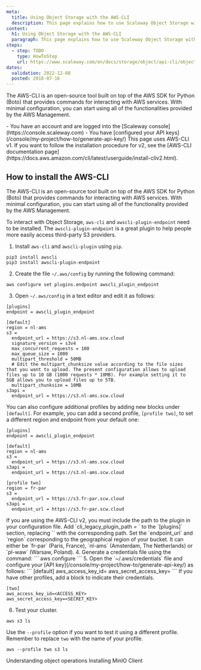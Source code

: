 ```yaml
---
meta:
  title: Using Object Storage with the AWS-CLI
  description: This page explains how to use Scaleway Object Storage with AWS-CLI.
content:
  h1: Using Object Storage with the AWS-CLI
  paragraph: This page explains how to use Scaleway Object Storage with AWS-CLI.
steps:
  - step: TODO
    type: HowToStep
    url: https://www.scaleway.com/en/docs/storage/object/api-cli/object-storage-aws-cli
dates:
  validation: 2022-12-08
  posted: 2018-07-16
---
```


The AWS-CLI is an open-source tool built on top of the AWS SDK for Python (Boto) that provides commands for interacting with AWS services. With minimal configuration, you can start using all of the functionalities provided by the AWS Management.

<Message type="requirement">
  - You have an account and are logged into the [Scaleway console](https://console.scaleway.com)  
  - You have [configured your API keys](/console/my-project/how-to/generate-api-key/)
</Message>

<Message type="note">
  This page uses AWS-CLI v1. If you want to follow the installation procedure for v2, see the [AWS-CLI documentation page](https://docs.aws.amazon.com/cli/latest/userguide/install-cliv2.html). 
</Message>

## How to install the AWS-CLI

The AWS-CLI is an open-source tool built on top of the AWS SDK for Python (Boto) that provides commands for interacting with AWS services. With minimal configuration, you can start using all of the functionality provided by the AWS Management.

To interact with Object Storage, `aws-cli` and `awscli-plugin-endpoint` need to be installed. The `awscli-plugin-endpoint` is a great plugin to help people more easily access third-party S3 providers.

1. Install `aws-cli` and `awscli-plugin` using `pip`.
  ```
  pip3 install awscli
  pip3 install awscli-plugin-endpoint
  ```
2. Create the file `~/.aws/config` by running the following command:
  ```
  aws configure set plugins.endpoint awscli_plugin_endpoint
  ```
3. Open `~/.aws/config` in a text editor and edit it as follows:
  ```
  [plugins]
  endpoint = awscli_plugin_endpoint

  [default]
  region = nl-ams
  s3 =
    endpoint_url = https://s3.nl-ams.scw.cloud
    signature_version = s3v4
    max_concurrent_requests = 100
    max_queue_size = 1000
    multipart_threshold = 50MB
    # Edit the multipart_chunksize value according to the file sizes that you want to upload. The present configuration allows to upload files up to 10 GB (1000 requests * 10MB). For example setting it to 5GB allows you to upload files up to 5TB.
    multipart_chunksize = 10MB
  s3api =
    endpoint_url = https://s3.nl-ams.scw.cloud
  ```
  You can also configure additional profiles by adding new blocks under `[default]`. For example, you can add a second profile, `[profile two]`, to set a different region and endpoint from your default one:
  
  ``` 
  [plugins]
  endpoint = awscli_plugin_endpoint

  [default]
  region = nl-ams
  s3 =
    endpoint_url = https://s3.nl-ams.scw.cloud
  s3api =
    endpoint_url = https://s3.nl-ams.scw.cloud

  [profile two]
  region = fr-par
  s3 =
    endpoint_url = https://s3.fr-par.scw.cloud
  s3api =
    endpoint_url = https://s3.fr-par.scw.cloud
  ```

  <Message type="important">
    If you are using the AWS-CLI v2, you must include the path to the plugin in your configuration file. Add `cli_legacy_plugin_path = <path-to-plugin>` to the `[plugins]` section, replacing `<path-to-plugin>` with the corresponding path. 

  </Message>

  <Message type="note">
  Set the `endpoint_url` and `region` corresponding to the geographical region of your bucket. It can either be `fr-par` (Paris, France), `nl-ams` (Amsterdam, The Netherlands) or `pl-waw` (Warsaw, Poland).

  </Message>
4. Generate a credentials file using the command:
  ```
  aws configure
  ```
5. Open the `~/.aws/credentials` file and configure your [API key](/console/my-project/how-to/generate-api-key/) as follows:
  ```
  [default]
  aws_access_key_id=<ACCESS_KEY>
  aws_secret_access_key=<SECRET_KEY>
  ```
  If you have other profiles, add a block to indicate their credentials.
  
  ```
  [two]
  aws_access_key_id=<ACCESS_KEY>
  aws_secret_access_key=<SECRET_KEY>
  ```
6. Test your cluster.
  ```
  aws s3 ls
  ```
  Use the `--profile` option if you want to test it using a different profile. Remember to replace `two` with the name of your profile. 
  ```
  aws --profile two s3 ls
  ```
 
<Navigation title="See Also">
  <PreviousButton to="/storage/object/api-cli/object-operations">Understanding object operations</PreviousButton>
  <NextButton to="/storage/object/api-cli/installing-minio-client">Installing MinIO Client</NextButton>
</Navigation>
